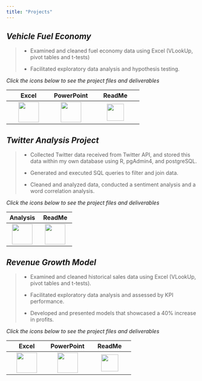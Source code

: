 ```yaml
---
title: "Projects"
---
```


::: {.callout-note collapse="false"}
## *Vehicle Fuel Economy*

> -   Examined and cleaned fuel economy data using Excel (VLookUp, pivot tables and t-tests)
>
> -   Facilitated exploratory data analysis and hypothesis testing.

*Click the icons below to see the project files and deliverables*

|                                                   Excel                                                    |                                            PowerPoint                                             |                                                      ReadMe                                                      |
|:----------------------:|:--------------------:|:------------------------:|
| [![](images/filetype-xlsx.svg){width="54px"}](https://1drv.ms/x/s!Ahpkb3AfX4xfhLM9MNCeJhDqU9yu8g?e=eNSp0D) | [![](images/filetype-pptx.svg){width="54px"}](https://1drv.ms/p/s!Ahpkb3AfX4xfhLM-JEKRElAacrIs0w) | [![](images/github.svg){width="45"}](https://github.com/bradfordjohnson/thinkful/blob/main/capstone-2/README.md) |
:::

::: {.callout-note collapse="false"}
## *Twitter Analysis Project*

> -   Collected Twitter data received from Twitter API, and stored this data within my own database using R, pgAdmin4, and postgreSQL.
>
> -   Generated and executed SQL queries to filter and join data.
>
> -   Cleaned and analyzed data, conducted a sentiment analysis and a word correlation analysis.

*Click the icons below to see the project files and deliverables*

|                                                  Analysis                                                   |                                                       ReadMe                                                       |
|:---------------------------------:|:-----------------------------------:|
| [![](images/journal-richtext.svg){width="54"}](https://bradford-johnson.github.io/twitter-analysis-project/) | [![](images/github.svg){width="54"}](https://github.com/bradfordjohnson/twitter-analysis-project/blob/t/README.md) |
:::

::: {.callout-note collapse="false"}
## *Revenue Growth Model*

> -   Examined and cleaned historical sales data using Excel (VLookUp, pivot tables and t-tests).
>
> -   Facilitated exploratory data analysis and assessed by KPI performance.
>
> -   Developed and presented models that showcased a 40% increase in profits.

*Click the icons below to see the project files and deliverables*

|                                                   Excel                                                    |                                                 PowerPoint                                                 |                                                      ReadMe                                                      |
|:----------------------:|:----------------------:|:-----------------------:|
| [![](images/filetype-xlsx.svg){width="54px"}](https://1drv.ms/x/s!Ahpkb3AfX4xfgsA0TbaqsDQorD8vKA?e=vEQXVr) | [![](images/filetype-pptx.svg){width="54px"}](https://1drv.ms/p/s!Ahpkb3AfX4xfhLM-zmvA8o3oxxEwew?e=iRXG4j) | [![](images/github.svg){width="45"}](https://github.com/bradfordjohnson/thinkful/blob/main/capstone-1/README.md) |
:::
